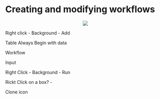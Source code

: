 # Creating and modifying workflows


<center><img src="images/08_work_with_projects_project_document_upload.png"></center>


Right click - Background - Add

Table
  Always Begin with data

Workflow

Input



Right Click - Background - Run



Rickt Click on a box? - 


Clone icon